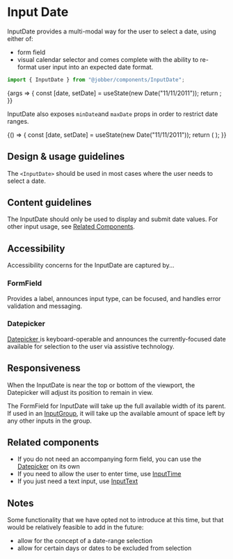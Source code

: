 
<Meta title="Components/InputDate" component={InputDate} />

# Input Date

InputDate provides a multi-modal way for the user to select a date, using either
of:

- form field
- visual calendar selector and comes complete with the ability to re-format user
  input into an expected date format.

```ts
import { InputDate } from "@jobber/components/InputDate";
```

<Canvas>
  <Story
    name="InputDate"
    args={{
      placeholder: "Start Date",
    }}
  >
    {args => {
      const [date, setDate] = useState(new Date("11/11/2011"));
      return <InputDate {...args} value={date} onChange={setDate} />;
    }}
  </Story>
</Canvas>

<ArgsTable of={InputDate} story="InputDate" />

InputDate also exposes `minDate`and `maxDate` props in order to restrict date
ranges.

<Canvas>
  <ExampleWithHooks>
    {() => {
      const [date, setDate] = useState(new Date("11/11/2011"));
      return (
        <InputDate
          minDate={new Date("11/06/2011")}
          maxDate={new Date("11/25/2011")}
          placeholder="Start Date"
          value={date}
          onChange={setDate}
        />
      );
    }}
  </ExampleWithHooks>
</Canvas>

## Design & usage guidelines

The `<InputDate>` should be used in most cases where the user needs to select a
date.

## Content guidelines

The InputDate should only be used to display and submit date values. For other
input usage, see [Related Components](#related-components).

## Accessibility

Accessibility concerns for the InputDate are captured by...

### FormField

Provides a label, announces input type, can be focused, and handles error
validation and messaging.

### Datepicker

<a href="?path=/docs/components-datepicker--date-picker#accessibility">
  Datepicker
</a> is keyboard-operable and announces the currently-focused date available for
selection to the user via assistive technology.

## Responsiveness

When the InputDate is near the top or bottom of the viewport, the Datepicker
will adjust its position to remain in view.

The FormField for InputDate will take up the full available width of its parent.
If used in an
<a href="../?path=/docs/components-inputgroup--input-group">InputGroup</a>, it
will take up the available amount of space left by any other inputs in the
group.

## Related components

- If you do not need an accompanying form field, you can use the
  <a href="../?path=/docs/components-datepicker--date-picker">Datepicker</a> on
  its own
- If you need to allow the user to enter time, use
  <a href="../?path=/docs/components-inputtime--input-time">InputTime</a>
- If you just need a text input, use
  <a href="../?path=/docs/components-inputtext--input-text">InputText</a>

## Notes

Some functionality that we have opted not to introduce at this time, but that
would be relatively feasible to add in the future:

- allow for the concept of a date-range selection
- allow for certain days or dates to be excluded from selection
